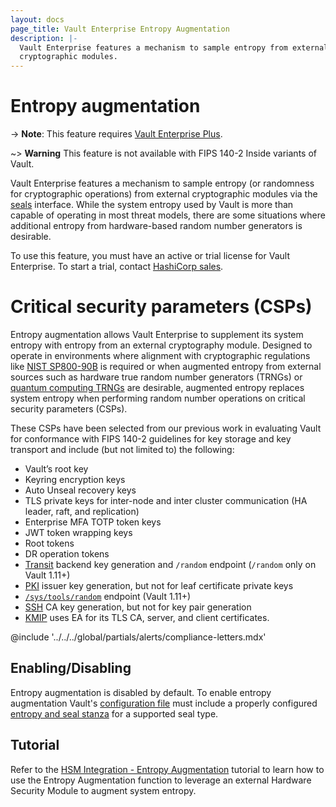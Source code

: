 ```yaml
---
layout: docs
page_title: Vault Enterprise Entropy Augmentation
description: |-
  Vault Enterprise features a mechanism to sample entropy from external
  cryptographic modules.
---
```


# Entropy augmentation

-> **Note**: This feature requires [Vault Enterprise Plus](https://www.hashicorp.com/products/vault/).

~> **Warning** This feature is not available with FIPS 140-2 Inside variants of Vault.

Vault Enterprise features a mechanism to sample entropy (or randomness for
cryptographic operations) from external cryptographic modules via the [seals](/docs/configuration/seal)
interface. While the system entropy used by Vault is more than capable of
operating in most threat models, there are some situations where additional
entropy from hardware-based random number generators is desirable.

To use this feature, you must have an active or trial license for Vault
Enterprise. To start a trial, contact [HashiCorp sales](mailto:sales@hashicorp.com).

# Critical security parameters (CSPs)

Entropy augmentation allows Vault Enterprise to supplement its system entropy with
entropy from an external cryptography module. Designed to operate in environments
where alignment with cryptographic regulations like [NIST SP800-90B](https://csrc.nist.gov/publications/detail/sp/800-90b/final)
is required or when augmented entropy from external sources such as hardware true
random number generators (TRNGs) or [quantum computing TRNGs](https://www.hashicorp.com/blog/quantum-security-and-cryptography-in-hashicorp-vault/)
are desirable, augmented entropy replaces system entropy when performing random
number operations on critical security parameters (CSPs).

These CSPs have been selected from our previous work in evaluating Vault for
conformance with FIPS 140-2 guidelines for key storage and key transport and
include (but not limited to) the following:

- Vault’s root key
- Keyring encryption keys
- Auto Unseal recovery keys
- TLS private keys for inter-node and inter cluster communication (HA leader, raft, and replication)
- Enterprise MFA TOTP token keys
- JWT token wrapping keys
- Root tokens
- DR operation tokens
- [Transit](/docs/secrets/transit) backend key generation and `/random` endpoint (`/random` only on Vault 1.11+)
- [PKI](/docs/secrets/pki) issuer key generation, but not for leaf certificate private keys
- [`/sys/tools/random`](/api-docs/system/tools#generate-random-bytes) endpoint (Vault 1.11+)
- [SSH](/docs/secrets/ssh) CA key generation, but not for key pair generation
- [KMIP](/docs/secrets/kmip) uses EA for its TLS CA, server, and client
  certificates.

@include '../../../global/partials/alerts/compliance-letters.mdx'

## Enabling/Disabling

Entropy augmentation is disabled by default. To enable entropy augmentation Vault's
[configuration file][configuration] must include a properly configured [entropy and seal stanza](/docs/configuration/entropy-augmentation)
for a supported seal type.

[configuration]: /docs/configuration

## Tutorial

Refer to the [HSM Integration - Entropy Augmentation](https://learn.hashicorp.com/vault/operations/hsm-entropy) tutorial
to learn how to use the Entropy Augmentation function to leverage an external Hardware Security Module to augment system entropy.
